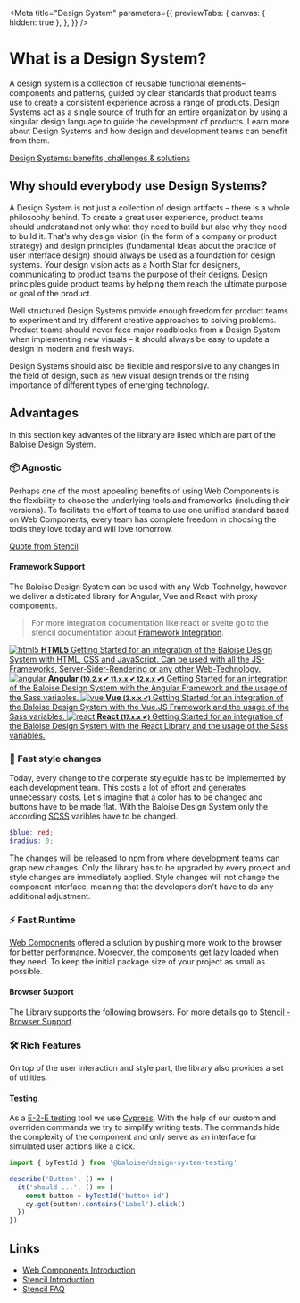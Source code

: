
<Meta
  title="Design System"
  parameters={{
    previewTabs: {
      canvas: { hidden: true },
    },
  }}
/>

# What is a Design System?

A design system is a collection of reusable functional elements–components and patterns, guided by clear standards that product teams use to create a consistent experience across a range of products.
Design Systems act as a single source of truth for an entire organization by using a singular design language to guide the development of products. Learn more about Design Systems and how design and development teams can benefit from them.

[Design Systems: benefits, challenges & solutions](https://uxdesign.cc/design-systems-62f648c6dccf)

## Why should everybody use Design Systems?

A Design System is not just a collection of design artifacts – there is a whole philosophy behind. To create a great user experience, product teams should understand not only what they need to build but also why they need to build it. That’s why design vision (in the form of a company or product strategy) and design principles (fundamental ideas about the practice of user interface design) should always be used as a foundation for design systems. Your design vision acts as a North Star for designers, communicating to product teams the purpose of their designs. Design principles guide product teams by helping them reach the ultimate purpose or goal of the product.

Well structured Design Systems provide enough freedom for product teams to experiment and try different creative approaches to solving problems. Product teams should never face major roadblocks from a Design System when implementing new visuals – it should always be easy to update a design in modern and fresh ways.

Design Systems should also be flexible and responsive to any changes in the field of design, such as new visual design trends or the rising importance of different types of emerging technology.

## Advantages

In this section key advantes of the library are listed which are part of the Baloise Design System.

### 📦 Agnostic

Perhaps one of the most appealing benefits of using Web Components is the flexibility to choose the underlying tools and frameworks (including their versions). To facilitate the effort of teams to use one unified standard based on Web Components, every team has complete freedom in choosing the tools they love today and will love tomorrow.

[Quote from Stencil](https://stenciljs.com/docs/faq)

#### Framework Support

The Baloise Design System can be used with any Web-Technolgy, however we deliver a deticated library for Angular, Vue and React with proxy components.

> For more integration documentation like react or svelte go to the stencil documentation about [Framework Integration](https://stenciljs.com/docs/overview).

<div className="link-list">
  <a className="link-item" href="?path=/docs/getting-started-html5-overview--page">
    <img src={HTMLLogo} alt="html5" />
    <span>
      <strong>HTML5</strong>
      Getting Started for an integration of the Baloise Design System with HTML, CSS and JavaScript. Can be used with all
      the JS-Frameworks, Server-Sider-Rendering or any other Web-Technology.
    </span>
  </a>
  <a className="link-item" href="?path=/docs/getting-started-angular-overview--page">
    <img src={AngularLogo} alt="angular" />
    <span>
      <strong>
        Angular <small>(10.2.x ✔ 11.x.x ✔ 12.x.x ✔)</small>
      </strong>
      Getting Started for an integration of the Baloise Design System with the Angular Framework and the usage of the Sass
      variables.
    </span>
  </a>
  <a className="link-item" href="?path=/docs/getting-started-vue-overview--page">
    <img src={VueLogo} alt="vue" />
    <span>
      <strong>
        Vue <small>(3.x.x ✔)</small>
      </strong>
      Getting Started for an integration of the Baloise Design System with the Vue.JS Framework and the usage of the Sass
      variables.
    </span>
  </a>
  <a className="link-item" href="?path=/docs/getting-started-react-overview--page">
    <img src={ReactLogo} alt="react" />
    <span>
      <strong>
        React <small>(17.x.x ✔)</small>
      </strong>
      Getting Started for an integration of the Baloise Design System with the React Library and the usage of the Sass variables.
    </span>
  </a>
</div>

### 🎨 Fast style changes

Today, every change to the corperate styleguide has to be implemented by each development team. This costs a lot of effort and generates unnecessary costs. Let's imagine that a color has to be changed and buttons have to be made flat. With the Baloise Design System only the according [SCSS](https://sass-lang.com/) varibles have to be changed.

```scss
$blue: red;
$radius: 0;
```

The changes will be released to [npm](https://www.npmjs.com/package/@baloise/design-system-components) from where development teams can grap new changes.
Only the library has to be upgraded by every project and style changes are immediately applied.
Style changes will not change the component interface, meaning that the developers don't have to do any additional adjustment.

### ⚡️ Fast Runtime

[Web Components](https://developer.mozilla.org/de/docs/Web/Web_Components) offered a solution by pushing more work to the browser for better performance. Moreover, the components get lazy loaded when they need. To keep the initial package size of your project as small as possible.

#### Browser Support

The Library supports the following browsers. For more details go to [Stencil - Browser Support](https://stenciljs.com/docs/browser-support).

### 🛠️ Rich Features

On top of the user interaction and style part, the library also provides a set of utilities.

#### Testing

As a [E-2-E testing](?path=/docs/getting-started-testing--page) tool we use [Cypress](https://www.cypress.io/). With the help of our custom and overriden commands we try to simplify writing tests.
The commands hide the complexity of the component and only serve as an interface for simulated user actions like a click.

```typescript
import { byTestId } from '@baloise/design-system-testing'

describe('Button', () => {
  it('should ...', () => {
    const button = byTestId('button-id')
    cy.get(button).contains('Label').click()
  })
})
```

## Links

- [Web Components Introduction](https://www.webcomponents.org/introduction)
- [Stencil Introduction](https://stenciljs.com/docs/introduction)
- [Stencil FAQ](https://stenciljs.com/docs/faq)

<bal-doc-github link="/stories/welcome/why.stories.mdx"></bal-doc-github>
